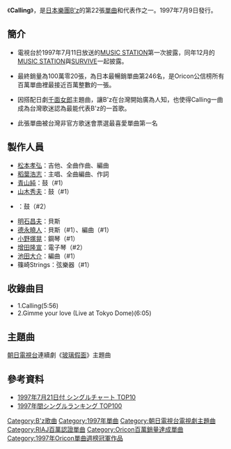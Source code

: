 《'''Calling'''》，是[[日本|日本]][[樂團|樂團]][[B'z|B'z]]的第22張[[單曲|單曲]]和代表作之一。1997年7月9日發行。
{{Infobox Single |
| Name           = Calling
| Artist         = [[B'z|B'z]]
| Album          = [[SURVIVE_(專輯)|SURVIVE]]
| Cover          = B'z_Calling.jpeg 
| Released       = 1997年7月9日
| Format         = 8cm [[單曲|單曲CD]]
| Recorded       = 
| Genre          = [[硬式搖滾|硬式搖滾]]<br/>[[流行搖滾|流行搖滾]]<br/>[[J-POP|J-POP]]
| Length         = 12分1秒
| Label          = [[VERMILLION_RECORDS|Rooms RECORDS]]
| Writer         = [[稻葉浩志|稻葉浩志]]（全作詞）<br/>[[松本孝弘|松本孝弘]]（全作曲）
| Producer       = [[松本孝弘|松本孝弘]]
| Certification  = Million（[[日本唱片協會|日本唱片協會]]）
| Chart position = * 週間最高排行第1位（[[Oricon公信榜|Oricon]]）
* 1997年度年間第16位（[[Oricon公信榜|Oricon]]）
| Last single    = [[FIREBALL|FIREBALL]] <br /> （1997年）
| This single    = '''CALLING''' <br /> （1997年）
| Next single    = [[Liar!_Liar!|Liar! Liar!]]<br />（1997年）
}}

==簡介==
*電視台於1997年7月11日放送的[[MUSIC_STATION|MUSIC STATION]]第一次披露，同年12月的[[MUSIC_STATION|MUSIC STATION]]與[[SURVIVE|SURVIVE]]一起披露。

*最終銷量為100萬零20張，為日本最暢銷單曲第246名，是Oricon公信榜所有百萬單曲裡最接近百萬整數的一張。

*因搭配日劇[[千面女郎|千面女郎]]主題曲，讓B'z在台灣開始廣為人知，也使得Calling一曲成為台灣歌迷認為最能代表B'z的一首歌。

*此張單曲被台灣非官方歌迷會票選最喜愛單曲第一名

==製作人員==
*[[松本孝弘|松本孝弘]]：吉他、全曲作曲、編曲
*[[稻葉浩志|稻葉浩志]]：主唱、全曲編曲、作詞
*[[青山純|青山純]]：鼓（#1）
*[[山木秀夫|山木秀夫]]：鼓（#1）
*{{nihongo|Denny Fongheiser|デニー・フォンハイザー}}：鼓（#2）
*[[明石昌夫|明石昌夫]]：貝斯
*[[德永曉人|德永曉人]]：貝斯（#1）、編曲（#1）
*[[小野塚晃|小野塚晃]]：鋼琴（#1）
*[[增田隆宣|增田隆宣]]：電子琴（#2）
*[[池田大介|池田大介]]：編曲（#1）
*篠崎Strings：弦樂器（#1）

==收錄曲目==
*1.Calling(5:56)
*2.Gimme your love (Live at Tokyo Dome)(6:05)

==主題曲==
[[朝日電視台|朝日電視台]]連續劇《[[千面女郎_(電視劇)|玻璃假面]]》主題曲

==參考資料==
*[http://www.musictvprogram.com/corner-ranking-1997-7-21.html     1997年7月21日付 シングルチャート TOP10]{{Wayback|url=http://www.musictvprogram.com/corner-ranking-1997-7-21.html |date=20101221091939 }}
*[https://web.archive.org/web/20141225051351/http://www.musictvprogram.com/corner-ranking-1997.html     1997年間シングルランキング TOP100]

{{B'z}}

{{DEFAULTSORT:Calling}}
[[Category:B'z歌曲|Category:B'z歌曲]]
[[Category:1997年單曲|Category:1997年單曲]]
[[Category:朝日電視台電視劇主題曲|Category:朝日電視台電視劇主題曲]]
[[Category:RIAJ百萬認證單曲|Category:RIAJ百萬認證單曲]]
[[Category:Oricon百萬銷量達成單曲|Category:Oricon百萬銷量達成單曲]]
[[Category:1997年Oricon單曲週榜冠軍作品|Category:1997年Oricon單曲週榜冠軍作品]]